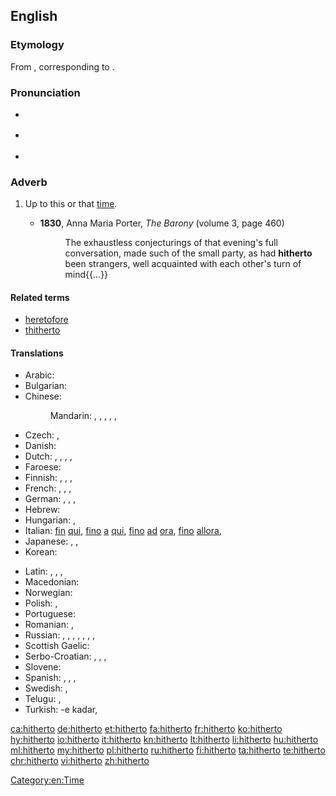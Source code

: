 ==English==

===Etymology===
From {{etyl|enm|en}} {{term|hiderto|lang=enm}}, corresponding to {{compound|hither|to|lang=en}}.

===Pronunciation===
* {{a|UK}} {{IPA|/ˈhɪðə(ɹ)ˌtuː/|/ˌhɪðə(ɹ)ˈtuː/|[ˈhɪðə(ɹ)ˌtʰuː]|[ˌhɪðə(ɹ)ˈtʰuː]|lang=en}}
* {{a|UK}} {{IPA|/ˈhɪðɚˌtu/|/ˌhɪðɚˈtu/|[ˈhɪðɚˌtʰu]|[ˌhɪðɚˈtʰu]|lang=en}}
* {{audio|en-us-hitherto.ogg|Audio (US)|lang=en}}

===Adverb===
{{en-adv|-}}

# {{context|formal|or|legal|lang=en}} Up to this or that [[time]]. <!--(used frequently in [[legal]] papers).-->
#* '''1830''', Anna Maria Porter, ''The Barony'' (volume 3, page 460)
#*: The exhaustless conjecturings of that evening's full conversation, made such of the small party, as had '''hitherto''' been strangers, well acquainted with each other's turn of mind{{...}}

====Related terms====
* [[heretofore]]
* [[thitherto]]

====Translations====
{{trans-top|up to this time}}
* Arabic: {{t|ar|حتى الآن|tr=Hattaa -l-'aana}}
* Bulgarian: {{t+|bg|досега|tr=dosegá}}
* Chinese:
*: Mandarin: {{t+|cmn|到目前為止|sc=Hani}}, {{t|cmn|到目前为止|tr=dào mùqián wéizhǐ|sc=Hani}}, {{t+|cmn|迄今|tr=qìjīn|sc=Hani}}, {{t+|cmn|迄今為止|sc=Hani}}, {{t|cmn|迄今为止|tr=qìjīn wéizhǐ|sc=Hani}}, {{t+|cmn|至今|tr=zhìjīn|sc=Hani}}
* Czech: {{t+|cs|doposud}}, {{t|cs|až dosud}}
* Danish: {{t|da|hidtil}}
* Dutch: {{t|nl|tot dan toe}}, {{t|nl|tot hiertoe}}, {{t|nl|tot dusver}}, {{t|nl|tot nu toe}}, {{t|nl|tot dusverre}}
* Faroese: {{t|fo|higartil}}
* Finnish: {{t|fi|tähän mennessä}}, {{t|fi|siihen mennessä}}, {{t|fi|sitä ennen}}, {{t+|fi|aiemmin}}
* French: {{t+|fr|jusqu'ici}}, {{t+|fr|jusqu'alors}}, {{t|fr|jusqu'à maintenant}}, {{t|fr|jusqu'à présent}}
* German: {{t|de|bis dahin}}, {{t|de|bis dato}}, {{t+|de|bislang}}, {{t+|de|bisher}}
* Hebrew: {{t|he|עד כה}}
* Hungarian: {{t+|hu|eddig}}, {{t+|hu|addig}}
* Italian: [[fin]] [[qui]], [[fino]] [[a]] [[qui]], [[fino]] [[ad]] [[ora]], [[fino]] [[allora]], {{t+|it|finora}}
* Japanese: {{t|ja|今まで|tr=いままで, ima-made}}, {{t|ja|これまで|tr=kore-made}}, {{t|ja|これまでのところ|tr=kore-made-no tokoro}}
* Korean: {{t+|ko|여태|sc=Hang}}
{{trans-mid}}
* Latin: {{t+|la|adhūc}}, {{t+|la|hactenus}}, {{t|la|hucusque}}, {{t|la|illatenus}}
* Macedonian: {{t|mk|досега|tr=dósega}}
* Norwegian: {{t+|no|hittil}}
* Polish: {{t+|pl|dotychczas}}, {{t+|pl|dotąd}}
* Portuguese: {{t|pt|até então}}
* Romanian: {{t|ro|până acum}}, {{t|ro|până în acest moment}}
* Russian: {{t+|ru|пока что|tr=poká čto}} {{qualifier|read: poká što}}, {{t|ru|до сих пор|tr=do sih pór}}, {{t+|ru|пока|tr=poká}}, {{t|ru|на данный момент|tr=na dánnyj momént}}, {{t|ru|на настоящий момент|tr=na nastojáščij momént}}, {{t+|ru|прежде|tr=préžde}}, {{qualifier|obsolete}}{{t+|ru|доныне|tr=donýne}}, {{qualifier|archaic}} {{t+|ru|поднесь|tr=podnes’|sc=Cyrl}}
* Scottish Gaelic: {{t|gd|thuige seo}}
* Serbo-Croatian: {{t|sh|dòsad}}, {{t|sh|dòsada}}, {{t|sh|dòtad}}, {{t|sh|dòtada}}
* Slovene: {{t|sl|do zdaj}}
* Spanish: {{t|es|hasta ahora}}, {{t|es|hasta aquí}}, {{t|es|hasta este momento}}, {{t|es|en ese entonces}}
* Swedish: {{t+|sv|hittills}}, {{t|sv|dittills}}
* Telugu: {{t|te|ఇప్పటివరకు|tr=ippaTivaraku}}, {{t|te|అప్పటివరకు|tr=appaTivaraku}}
* Turkish: -e kadar, {{t|tr|o ana kadar}}
{{trans-bottom}}

[[Category:en:Time]]

[[ca:hitherto]]
[[de:hitherto]]
[[et:hitherto]]
[[fa:hitherto]]
[[fr:hitherto]]
[[ko:hitherto]]
[[hy:hitherto]]
[[io:hitherto]]
[[it:hitherto]]
[[kn:hitherto]]
[[lt:hitherto]]
[[li:hitherto]]
[[hu:hitherto]]
[[ml:hitherto]]
[[my:hitherto]]
[[pl:hitherto]]
[[ru:hitherto]]
[[fi:hitherto]]
[[ta:hitherto]]
[[te:hitherto]]
[[chr:hitherto]]
[[vi:hitherto]]
[[zh:hitherto]]